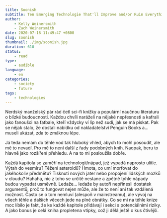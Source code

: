 ```yaml
---
title: Soonish
subtitle: Ten Emerging Technologie That'll Improve and/or Ruin Everything
author:
    - Kelly Weinersmith
    - Zach Weinersmith
date: 2020-07-18 11:49:47 +0800
slug: soonish
thumbnail: ./img/soonish.jpg
duration: 610
status:
    - read
type:
    - audible
language:
    - en
categories:
    - society
    - future
tags:
    - technologies
---
```

Nerdský manželský pár rád četl sci-fi knížky a populární naučnou literaturu o blízké budoucnosti. Každou chvíli naráželi na nějaké nepřesnosti a kafrali jako fanoušci na fatbale, kteří vždycky ví líp než sudí, jak se má pískat. Pak se nějak stalo, že dostali nabídku od nakladatelství Penguin Books a&hellip; museli ukázat, zda to zmáknou lépe.

Já teda nemám do těhle vod tak hluboký vhled, abych to mohl posoudit, ale mě to nevadí. Pro mě to není další z řady podobných knih. Naopak, beru to hlavně jako rozšíření přehledu. A na to mi posloužila dobře.

Každá kapitola se zaměří na technologii/nápad, jež vypadá naprosto ulítle. Výtah do vesmíru? Těžení asteroidů? Hmota, co umí morfovat do jakéhokoliv předmětu? Tisknutí nových jater nebo propojení lidských mozků v cloudu? Hahaha, nic z toho se určitě nestane a zpětně tyhle nápady budou vypadat usměvně. Ledaže&hellip; ledaže by autoři nepřinesli dostatek argumentů, proč to fungovat nejen může, ale že to není ani tak vzdálená možnost. Často se o tom nemluví (alespoň v mainstreamu), ale vývoj na všech těhle a dalších věcech jede na plné obrátky. Co se mi na téhle knize moc líbilo je fakt, že ke každé kapitole přidávají i sekci s potenciálními riziky. A jako bonus je celá kniha propletena vtípky, což ji dělá ještě o kus čtivější.
